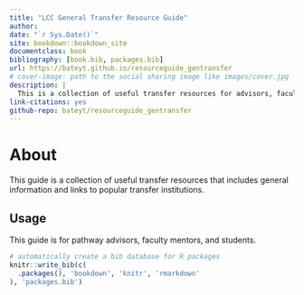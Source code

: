 ```yaml
--- 
title: "LCC General Transfer Resource Guide"
author: 
date: "`r Sys.Date()`"
site: bookdown::bookdown_site
documentclass: book
bibliography: [book.bib, packages.bib]
url: https://bateyt.github.io/resourceguide_gentransfer
# cover-image: path to the social sharing image like images/cover.jpg
description: |
  This is a collection of useful transfer resources for advisors, faculty mentors, and students. It provides general information and links to popular transfer institutions.
link-citations: yes
github-repo: bateyt/resourceguide_gentransfer
---
```


# About {-}

This guide is a collection of useful transfer resources that includes general information and links to popular transfer institutions. 

## Usage {-}

This guide is for pathway advisors, faculty mentors, and students.


```r
# automatically create a bib database for R packages
knitr::write_bib(c(
  .packages(), 'bookdown', 'knitr', 'rmarkdown'
), 'packages.bib')
```

